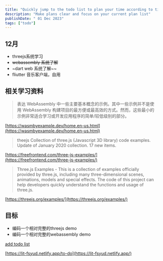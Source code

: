 ```yaml
---
title: "Quickly jump to the todo list to plan your time according to time periods"
description: "Make plans clear and focus on your current plan list"
publishDate: " 01 Dec 2023"
tags: ["todo"]
---
```


## 12月

- threejs系统学习
- ~~webassembly 系统了解~~
- ~dart web 系统了解~~
- fliutter 音乐客户端，自用


## 相关学习资料

> 表达 WebAssembly 中一些主要基本概念的示例。其中一些示例并不是使用 WebAssembly 构建项目的最方便或最高效的方式。然而，这些最小的示例非常适合学习或开发应用程序的简单/较低级别的部分。

[https://wasmbyexample.dev/home.en-us.html](https://wasmbyexample.dev/home.en-us.html)


> theejs Collection of three.js (Javascript 3D library) code examples. Update of January 2020 collection. 17 new items.

[https://freefrontend.com/three-js-examples/](https://freefrontend.com/three-js-examples/)

> Three.js Examples - This is a collection of examples officially provided by three.js, including many three-dimensional scenes, animations, models and special effects. The code of this project can help developers quickly understand the functions and usage of three.js.

[https://threejs.org/examples/](https://threejs.org/examples/)


## 目标

- 编码一个相对完整的threejs demo
- 编码一个相对完整的webassembly demo


[add todo list](https://github.com/ligdy7/astro-web/tree/main/src/content/post/day-todo-list.mdx)

[https://lit-fsyud.netlify.app/to-do](https://lit-fsyud.netlify.app/)


